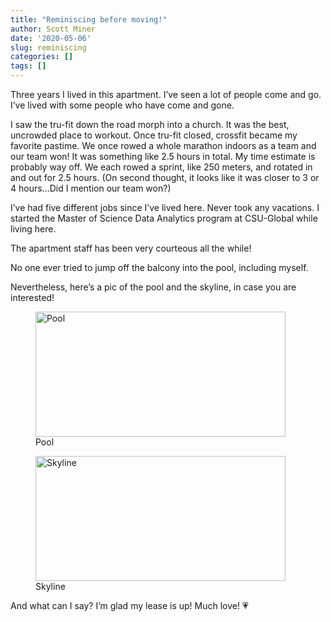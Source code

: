 ```yaml
---
title: "Reminiscing before moving!"
author: Scott Miner
date: '2020-05-06'
slug: reminiscing
categories: []
tags: []
---
```


Three years I lived in this apartment. I've seen a lot of people come and go. I've lived with some people who have come and gone.

I saw the tru-fit down the road morph into a church. It was the best, uncrowded place to workout. Once tru-fit closed, crossfit became my favorite pastime. We once rowed a whole marathon indoors as a team and our team won! It was something like 2.5 hours in total. My time estimate is probably way off. We each rowed a sprint, like 250 meters, and rotated in and out for 2.5 hours. (On second thought, it looks like it was closer to 3 or 4 hours...Did I mention our team won?)

I've had five different jobs since I've lived here. Never took any vacations. I started the Master of Science Data Analytics program at CSU-Global while living here.

The apartment staff has been very courteous all the while!

No one ever tried to jump off the balcony into the pool, including myself.

Nevertheless, here's a pic of the pool and the skyline, in case you are interested!

![Pool](/post/2020-05-06-reminiscing_files/20200506_153845.jpg){width=400px height=200px}

![Skyline](/post/2020-05-06-reminiscing_files/20200506_153831.jpg){width=400px height=200px}

And what can I say? I'm glad my lease is up! Much love! 💗